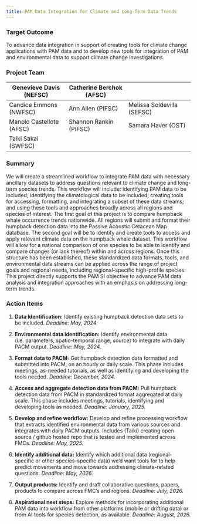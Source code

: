 ```yaml
---
title: PAM Data Integration for Climate and Long-Term Data Trends
---
```


### Target Outcome

To advance data integration in support of creating tools for climate change applications with PAM data and to develop new tools for integration of PAM and environmental data to support climate change investigations.

### Project Team

| Genevieve Davis (NEFSC)  | Catherine Berchok (AFSC) |                            |
|--------------------------|--------------------------|----------------------------|
| Candice Emmons (NWFSC)   | Ann Allen (PIFSC)        | Melissa Soldevilla (SEFSC) |
| Manolo Castellote (AFSC) | Shannon Rankin (PIFSC)   | Samara Haver (OST)         |
| Taiki Sakai (SWFSC)      |                          |                            |

### Summary

We will create a streamlined workflow to integrate PAM data with necessary ancillary datasets to address questions relevant to climate change and long-term species trends. This workflow will include: identifying PAM data to be included; identifying the climatological data to be included; creating tools for accessing, formatting, and integrating a subset of these data streams; and using these tools and approaches broadly across all regions and species of interest. The first goal of this project is to compare humpback whale occurrence trends nationwide. All regions will submit and format their humpback detection data into the Passive Acoustic Cetacean Map database. The second goal will be to identify and create tools to access and apply relevant climate data on the humpback whale dataset. This workflow will allow for a national comparison of one species to be able to identify and compare changes (or lack thereof) within and across regions. Once this structure has been established, these standardized data formats, tools, and environmental data streams can be applied across the range of project goals and regional needs, including regional-specific high-profile species. This project directly supports the PAM SI objective to advance PAM data analysis and integration approaches with an emphasis on addressing long-term trends.

### Action Items

1.  **Data Identification:** Identify existing humpback detection data sets to be included. *Deadline: May, 2024*

2.  **Environmental data identification:** Identify environmental data (i.e. parameters, spatio-temporal range, source) to integrate with daily PACM output. *Deadline: May, 2024.*

3.  **Format data to PACM:** Get humpback detection data formatted and submitted into PACM, on an hourly or daily scale. This phase includes meetings, as-needed tutorials, as well as identifying and developing the tools needed. *Deadline: December, 2024.*

4.  **Access and aggregate detection data from PACM:** Pull humpback detection data from PACM in standardized format aggregated at daily scale. This phase includes meetings, tutorials, identifying and developing tools as needed. *Deadline: January, 2025.*

5.  **Develop and refine workflow:** Develop and refine processing workflow that extracts identified environmental data from various sources and integrates with daily PACM outputs. Includes (Taiki) creating open source / github hosted repo that is tested and implemented across FMCs. *Deadline: May, 2025.*

6.  **Identify additional data:** Identify which additional data (regional-specific or other species-specific data) we’d want tools for to help predict movements and move towards addressing climate-related questions. *Deadline: May, 2026.*

7.  **Output products:** Identify and draft collaborative questions, papers, products to compare across FMC's and regions. *Deadline: July, 2026.*

8.  **Aspirational next steps:** Explore methods for incorporating additional PAM data into workflow from other platforms (mobile or drifting data) or from AI tools for species detection, as available. *Deadline: August, 2026.*
